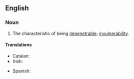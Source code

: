 ==English==

===Noun===
{{en-noun|impenetrabilities}}

# The characteristic of being [[impenetrable]]; [[invulnerability]].

====Translations====
{{trans-top|the characteristic of being impenetrable}}
* Catalan: {{t|ca|impenetrabilitat|f}}
* Irish: {{t|ga|neamh-intreáiteacht|f}}
{{trans-mid}}
* Spanish: {{t|es|impenetrabilidad|f}}
{{trans-bottom}}